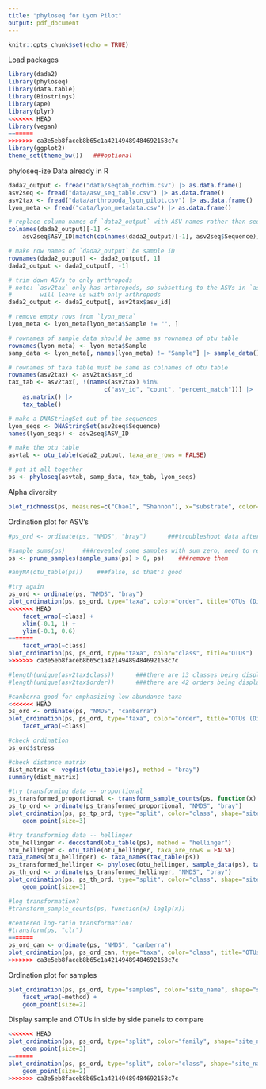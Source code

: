 ```yaml
---
title: "phyloseq for Lyon Pilot"
output: pdf_document
---
```


```r
knitr::opts_chunk$set(echo = TRUE)
```

Load packages
```r
library(dada2)
library(phyloseq)
library(data.table)
library(Biostrings)
library(ape)
library(plyr)
<<<<<<< HEAD
library(vegan)
=======
>>>>>>> ca3e5eb8faceb8b65c1a42149489484692158c7c
library(ggplot2)
theme_set(theme_bw())   ###optional
```

phyloseq-ize Data already in R
```r
dada2_output <- fread("data/seqtab_nochim.csv") |> as.data.frame()
asv2seq <- fread("data/asv_seq_table.csv") |> as.data.frame()
asv2tax <- fread("data/arthropoda_lyon_pilot.csv") |> as.data.frame()
lyon_meta <- fread("data/lyon_metadata.csv") |> as.data.frame()

# replace column names of `data2_output` with ASV names rather than seqs
colnames(dada2_output)[-1] <- 
    asv2seq$ASV_ID[match(colnames(dada2_output)[-1], asv2seq$Sequence)]

# make row names of `dada2_output` be sample ID
rownames(dada2_output) <- dada2_output[, 1]
dada2_output <- dada2_output[, -1]

# trim down ASVs to only arthropods
# note: `asv2tax` only has arthropods, so subsetting to the ASVs in `asv2tax`
#        will leave us with only arthropods
dada2_output <- dada2_output[, asv2tax$asv_id]

# remove empty rows from `lyon_meta`
lyon_meta <- lyon_meta[lyon_meta$Sample != "", ]

# rownames of sample data should be same as rownames of otu table
rownames(lyon_meta) <- lyon_meta$Sample
samp_data <- lyon_meta[, names(lyon_meta) != "Sample"] |> sample_data()

# rownames of taxa table must be same as colnames of otu table
rownames(asv2tax) <- asv2tax$asv_id
tax_tab <- asv2tax[, !(names(asv2tax) %in% 
                           c("asv_id", "count", "percent_match"))] |>
    as.matrix() |>
    tax_table()

# make a DNAStringSet out of the sequences
lyon_seqs <- DNAStringSet(asv2seq$Sequence)
names(lyon_seqs) <- asv2seq$ASV_ID

# make the otu table
asvtab <- otu_table(dada2_output, taxa_are_rows = FALSE)

# put it all together
ps <- phyloseq(asvtab, samp_data, tax_tab, lyon_seqs)

```

Alpha diversity
```r
plot_richness(ps, measures=c("Chao1", "Shannon"), x="substrate", color="method", shape="site_type")
```



Ordination plot for ASV's
```r
#ps_ord <- ordinate(ps, "NMDS", "bray")      ###troubleshoot data after failing to ordinate

#sample_sums(ps)     ###revealed some samples with sum zero, need to remove those
ps <- prune_samples(sample_sums(ps) > 0, ps)    ###remove them

#anyNA(otu_table(ps))    ###false, so that's good

#try again
ps_ord <- ordinate(ps, "NMDS", "bray")
plot_ordination(ps, ps_ord, type="taxa", color="order", title="OTUs (Distance metric: Bray)") +
<<<<<<< HEAD
    facet_wrap(~class) +
    xlim(-0.1, 1) +
    ylim(-0.1, 0.6)
=======
    facet_wrap(~class)
plot_ordination(ps, ps_ord, type="taxa", color="class", title="OTUs")
>>>>>>> ca3e5eb8faceb8b65c1a42149489484692158c7c

#length(unique(asv2tax$class))      ###there are 13 classes being displayed
#length(unique(asv2tax$order))      ###there are 42 orders being displayed

#canberra good for emphasizing low-abundance taxa
<<<<<<< HEAD
ps_ord <- ordinate(ps, "NMDS", "canberra")
plot_ordination(ps, ps_ord, type="taxa", color="order", title="OTUs (Distance metric: Canberra)") +
    facet_wrap(~class)

#check ordination
ps_ord$stress

#check distance matrix
dist_matrix <- vegdist(otu_table(ps), method = "bray")
summary(dist_matrix)

#try transforming data -- proportional
ps_transformed_proportional <- transform_sample_counts(ps, function(x) x / sum(x))
ps_tp_ord <- ordinate(ps_transformed_proportional, "NMDS", "bray")
plot_ordination(ps, ps_tp_ord, type="split", color="class", shape="site_name", title="bilot (Distance metric: Bray, Transformation: Proportional)", label = "station") +
    geom_point(size=3)

#try transforming data -- hellinger
otu_hellinger <- decostand(otu_table(ps), method = "hellinger")
otu_hellinger <- otu_table(otu_hellinger, taxa_are_rows = FALSE)
taxa_names(otu_hellinger) <- taxa_names(tax_table(ps))
ps_transformed_hellinger <- phyloseq(otu_hellinger, sample_data(ps), tax_table(ps))
ps_th_ord <- ordinate(ps_transformed_hellinger, "NMDS", "bray")
plot_ordination(ps, ps_th_ord, type="split", color="class", shape="site_name", title="bilot (Distance metric: Bray, Transformation: Hellinger)", label = "station") +
    geom_point(size=3)

#log transformation? 
#transform_sample_counts(ps, function(x) log1p(x))

#centered log-ratio transformation? 
#transform(ps, "clr")
=======
ps_ord_can <- ordinate(ps, "NMDS", "canberra")
plot_ordination(ps, ps_ord_can, type="taxa", color="class", title="OTUs (Distance metric: Canberra)")
>>>>>>> ca3e5eb8faceb8b65c1a42149489484692158c7c
```


Ordination plot for samples
```r
plot_ordination(ps, ps_ord, type="samples", color="site_name", shape="substrate", title="Samples (Distance metric: Bray)") +
    facet_wrap(~method) +
    geom_point(size=2)
```



Display sample and OTUs in side by side panels to compare
```r
<<<<<<< HEAD
plot_ordination(ps, ps_ord, type="split", color="family", shape="site_name", title="bilot (Distance metric: Bray)", label = "station") +
    geom_point(size=3)
=======
plot_ordination(ps, ps_ord, type="split", color="class", shape="site_name", title="bilot (Distance metric: Bray)", label = "station") +
    geom_point(size=2)
>>>>>>> ca3e5eb8faceb8b65c1a42149489484692158c7c
```
















